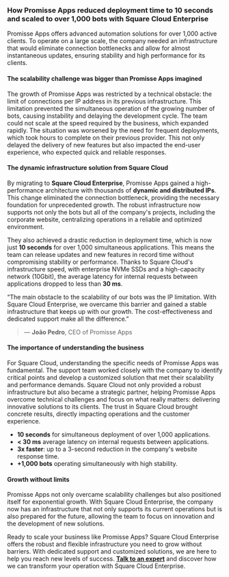 ### **How Promisse Apps reduced deployment time to 10 seconds and scaled to over 1,000 bots with Square Cloud Enterprise**

Promisse Apps offers advanced automation solutions for over 1,000 active clients. To operate on a large scale, the company needed an infrastructure that would eliminate connection bottlenecks and allow for almost instantaneous updates, ensuring stability and high performance for its clients.

<Alert intent="info" title="Before Square Cloud Enterprise, Promisse Apps faced critical scalability and stability limitations in its infrastructure." />

#### The scalability challenge was bigger than Promisse Apps imagined

The growth of Promisse Apps was restricted by a technical obstacle: the limit of connections per IP address in its previous infrastructure. This limitation prevented the simultaneous operation of the growing number of bots, causing instability and delaying the development cycle. The team could not scale at the speed required by the business, which expanded rapidly. The situation was worsened by the need for frequent deployments, which took hours to complete on their previous provider. This not only delayed the delivery of new features but also impacted the end-user experience, who expected quick and reliable responses.

#### The dynamic infrastructure solution from Square Cloud

By migrating to **Square Cloud Enterprise**, Promisse Apps gained a high-performance architecture with thousands of **dynamic and distributed IPs**. This change eliminated the connection bottleneck, providing the necessary foundation for unprecedented growth. The robust infrastructure now supports not only the bots but all of the company's projects, including the corporate website, centralizing operations in a reliable and optimized environment.

They also achieved a drastic reduction in deployment time, which is now just **10 seconds** for over 1,000 simultaneous applications. This means the team can release updates and new features in record time without compromising stability or performance. Thanks to Square Cloud's infrastructure speed, with enterprise NVMe SSDs and a high-capacity network (10Gbit), the average latency for internal requests between applications dropped to less than **30 ms**.

“The main obstacle to the scalability of our bots was the IP limitation. With Square Cloud Enterprise, we overcame this barrier and gained a stable infrastructure that keeps up with our growth. The cost-effectiveness and dedicated support make all the difference.”

> — **João Pedro**, CEO of Promisse Apps

#### The importance of understanding the business

For Square Cloud, understanding the specific needs of Promisse Apps was fundamental. The support team worked closely with the company to identify critical points and develop a customized solution that met their scalability and performance demands. Square Cloud not only provided a robust infrastructure but also became a strategic partner, helping Promisse Apps overcome technical challenges and focus on what really matters: delivering innovative solutions to its clients. The trust in Square Cloud brought concrete results, directly impacting operations and the customer experience.

* **10 seconds** for simultaneous deployment of over 1,000 applications.
* **\< 30 ms** average latency on internal requests between applications.
* **3x faster**: up to a 3-second reduction in the company's website response time.
* **+1,000 bots** operating simultaneously with high stability.

#### Growth without limits

Promisse Apps not only overcame scalability challenges but also positioned itself for exponential growth. With Square Cloud Enterprise, the company now has an infrastructure that not only supports its current operations but is also prepared for the future, allowing the team to focus on innovation and the development of new solutions.

Ready to scale your business like Promisse Apps?
Square Cloud Enterprise offers the robust and flexible infrastructure you need to grow without barriers. With dedicated support and customized solutions, we are here to help you reach new levels of success.
[**Talk to an expert**](https://squarecloud.app/enterprise) and discover how we can transform your operation with Square Cloud Enterprise.
